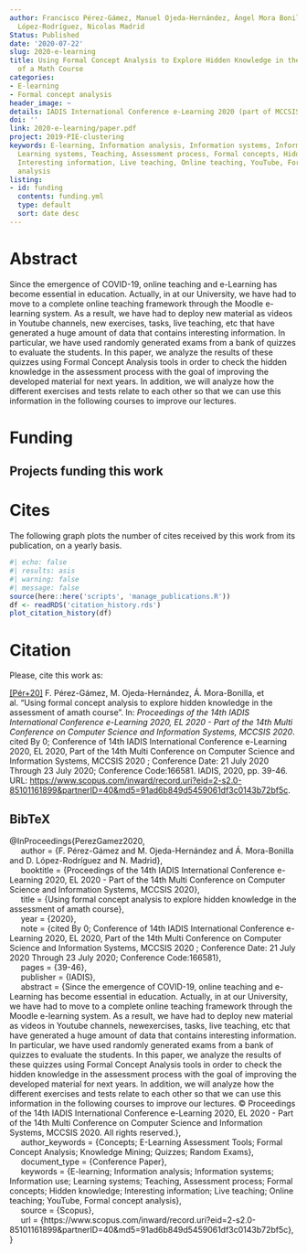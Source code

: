```yaml
---
author: Francisco Pérez-Gámez, Manuel Ojeda-Hernández, Ángel Mora Bonilla, Domingo
  López-Rodríguez, Nicolas Madrid
Status: Published
date: '2020-07-22'
slug: 2020-e-learning
title: Using Formal Concept Analysis to Explore Hidden Knowledge in the Assessment
  of a Math Course
categories:
- E-learning
- Formal concept analysis
header_image: ~
details: IADIS International Conference e-Learning 2020 (part of MCCSIS 2020)
doi: ''
link: 2020-e-learning/paper.pdf
project: 2019-PIE-clustering
keywords: E-learning, Information analysis, Information systems, Information use,
  Learning systems, Teaching, Assessment process, Formal concepts, Hidden knowledge,
  Interesting information, Live teaching, Online teaching, YouTube, Formal concept
  analysis
listing:
- id: funding
  contents: funding.yml
  type: default
  sort: date desc
---
```



# Abstract


Since the emergence of COVID-19, online teaching and e-Learning has become essential in education. Actually, in at our University, we have had to move to a complete online teaching framework through the Moodle e-learning system. As a result, we have had to deploy new material as videos in Youtube channels, new exercises, tasks, live teaching, etc that have generated a huge amount of data that contains interesting information. In particular, we have used randomly generated exams from a bank of quizzes to evaluate the students. In this paper, we analyze the results of these quizzes using Formal Concept Analysis tools in order to check the hidden knowledge in the assessment process with the goal of improving the developed material for next years. In addition, we will analyze how the different exercises and tests relate to each other so that we can use this information in the following courses to improve our lectures.




# Funding
::: {.callout-note appearance='minimal' collapse=false}
## Projects funding this work

:::{#funding}
:::
:::


# Cites

The following graph plots the number of cites received by this work from its publication, on a yearly basis.

```r
#| echo: false
#| results: asis
#| warning: false
#| message: false
source(here::here('scripts', 'manage_publications.R'))
df <- readRDS('citation_history.rds')
plot_citation_history(df)
```


# Citation
Please, cite this work as:


<a name=bib-PerezGamez2020></a>[[Pér+20]](#cite-PerezGamez2020) F. Pérez-Gámez, M. Ojeda-Hernández, Á. Mora-Bonilla, et al. “Using formal concept analysis to explore hidden knowledge in the assessment of amath course”. In: _Proceedings of the 14th IADIS International Conference e-Learning 2020, EL 2020 - Part of the 14th Multi Conference on Computer Science and Information Systems, MCCSIS 2020_. cited By 0; Conference of 14th IADIS International Conference e-Learning 2020, EL 2020, Part of the 14th Multi Conference on Computer Science and Information Systems, MCCSIS 2020 ; Conference Date: 21 July 2020 Through 23 July 2020; Conference Code:166581. IADIS, 2020, pp. 39-46. URL:
[https://www.scopus.com/inward/record.uri?eid=2-s2.0-85101161899&partnerID=40&md5=91ad6b849d5459061df3c0143b72bf5c](https://www.scopus.com/inward/record.uri?eid=2-s2.0-85101161899&partnerID=40&md5=91ad6b849d5459061df3c0143b72bf5c).

::: {.callout-note appearance="minimal" collapse=true}

## BibTeX

@InProceedings{PerezGamez2020,<br>&nbsp;&nbsp;&nbsp;&nbsp;  author = {F. Pérez-Gámez and M. Ojeda-Hernández and Á. Mora-Bonilla and D. López-Rodríguez and N. Madrid},<br>&nbsp;&nbsp;&nbsp;&nbsp;  booktitle = {Proceedings of the 14th IADIS International Conference e-Learning 2020, EL 2020 - Part of the 14th Multi Conference on Computer Science and Information Systems, MCCSIS 2020},<br>&nbsp;&nbsp;&nbsp;&nbsp;  title = {Using formal concept analysis to explore hidden knowledge in the assessment of amath course},<br>&nbsp;&nbsp;&nbsp;&nbsp;  year = {2020},<br>&nbsp;&nbsp;&nbsp;&nbsp;  note = {cited By 0; Conference of 14th IADIS International Conference e-Learning 2020, EL 2020, Part of the 14th Multi Conference on Computer Science and Information Systems, MCCSIS 2020 ; Conference Date: 21 July 2020 Through 23 July 2020; Conference Code:166581},<br>&nbsp;&nbsp;&nbsp;&nbsp;  pages = {39-46},<br>&nbsp;&nbsp;&nbsp;&nbsp;  publisher = {IADIS},<br>&nbsp;&nbsp;&nbsp;&nbsp;  abstract = {Since the emergence of COVID-19, online teaching and e-Learning has become essential in education. Actually, in at our University, we have had to move to a complete online teaching framework through the Moodle e-learning system. As a result, we have had to deploy new material as videos in Youtube channels, newexercises, tasks, live teaching, etc that have generated a huge amount of data that contains interesting information. In particular, we have used randomly generated exams from a bank of quizzes to evaluate the students. In this paper, we analyze the results of these quizzes using Formal Concept Analysis tools in order to check the hidden knowledge in the assessment process with the goal of improving the developed material for next years. In addition, we will analyze how the different exercises and tests relate to each other so that we can use this information in the following courses to improve our lectures. © Proceedings of the 14th IADIS International Conference e-Learning 2020, EL 2020 - Part of the 14th Multi Conference on Computer Science and Information Systems, MCCSIS 2020. All rights reserved.},<br>&nbsp;&nbsp;&nbsp;&nbsp;  author_keywords = {Concepts; E-Learning Assessment Tools; Formal Concept Analysis; Knowledge Mining; Quizzes; Random Exams},<br>&nbsp;&nbsp;&nbsp;&nbsp;  document_type = {Conference Paper},<br>&nbsp;&nbsp;&nbsp;&nbsp;  keywords = {E-learning; Information analysis; Information systems; Information use; Learning systems; Teaching, Assessment process; Formal concepts; Hidden knowledge; Interesting information; Live teaching; Online teaching; YouTube, Formal concept analysis},<br>&nbsp;&nbsp;&nbsp;&nbsp;  source = {Scopus},<br>&nbsp;&nbsp;&nbsp;&nbsp;  url = {https://www.scopus.com/inward/record.uri?eid=2-s2.0-85101161899&partnerID=40&md5=91ad6b849d5459061df3c0143b72bf5c},<br>}

:::


